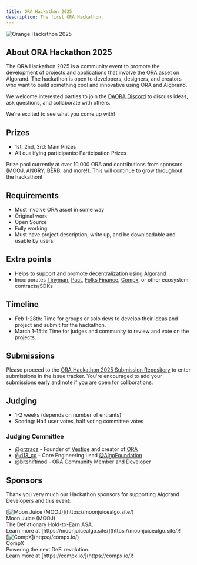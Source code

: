 ```yaml
---
title: ORA Hackathon 2025
description: The first ORA Hackathon.
---
```



<Image
  src={hackathonImage}
  alt="Orange Hackathon 2025"
  class="w-full md:w-2/3 rounded-lg shadow-md max-sm:p-4"
/>

## About ORA Hackathon 2025

The ORA Hackathon 2025 is a community event to promote the development of projects and applications that involve the ORA asset on Algorand. The hackathon is open to developers, designers, and creators who want to build something cool and innovative using ORA and Algorand.

We welcome interested parties to join the [DAORA Discord](https://discord.com/invite/bmEc4y6e7C) to discuss ideas, ask questions, and collaborate with others.

We're excited to see what you come up with!

## Prizes

- 1st, 2nd, 3rd: Main Prizes
- All qualifying participants: Participation Prizes

Prize pool currently at over 10,000 ORA and contributions from sponsors (MOOJ, ANGRY, BERB, and more!). This will continue to grow throughout the hackathon!

## Requirements

- Must involve ORA asset in some way
- Original work
- Open Source
- Fully working
- Must have project description, write up, and be downloadable and usable by users

## Extra points

- Helps to support and promote decentralization using Algorand
- Incorporates [Tinyman](https://tinyman.org), [Pact](https://pact.fi), [Folks Finance](https://folks.finance), [Compx](https://compx.io), or other ecosystem contracts/SDKs

## Timeline

- Feb 1-28th: Time for groups or solo devs to develop their ideas and project and submit for the hackathon.
- March 1-15th: Time for judges and community to review and vote on the projects.

## Submissions

Please proceed to the [ORA Hackathon 2025 Submission Repository](https://github.com/orangesmeme/ora-hackathon-2025) to enter submissions in the issue tracker. You're encouraged to add your submissions early and note if you are open for collborations.

## Judging

- 1-2 weeks (depends on number of entrants)
- Scoring: Half user votes, half voting committee votes

### Judging Committee

- [@grzracz](https://x.com/grzracz) - Founder of [Vestige](https://vestige.fi) and creator of [ORA](https://oranges.meme)
- [@d13_co](https://x.com/d13_co) - Core Engineering Lead [@AlgoFoundation](https://x.com/AlgoFoundation)
- [@bitshiftmod](https://x.com/bitshiftmod) - ORA Community Member and Developer

## Sponsors

Thank you very much our Hackathon sponsors for supporting Algorand Developers and this event:

<div class="grid md:grid-cols-2 w-full">

  <div class="flex flex-col items-center p-4 text-center max-w-96 [&>*]:m-0">
    [<Image src={moojLogo} alt="Moon Juice (MOOJ)" class="size-32" />](https://moonjuicealgo.site/)
    <div class="font-bold text-2xl">Moon Juice (MOOJ)</div>
    <div>The Deflationary Hold-to-Earn ASA.</div>
    <div style={{ marginTop: "0 !important" }}>Learn more at [https://moonjuicealgo.site/](https://moonjuicealgo.site/)!</div>
  </div>

  <div class="flex flex-col items-center p-4 text-center max-w-96" style={{ marginTop: "0 !important" }}>
    <div class="bg-white">[<Image src={compxLogo} alt="CompX" class="size-32" />](https://compx.io/)</div>
    <div class="font-bold text-2xl">CompX</div>
    <div>Powering the next DeFi revolution.</div>
    <div style={{ marginTop: "0 !important" }}>Learn more at [https://compx.io/](https://compx.io/)!</div>
  </div>
</div>
